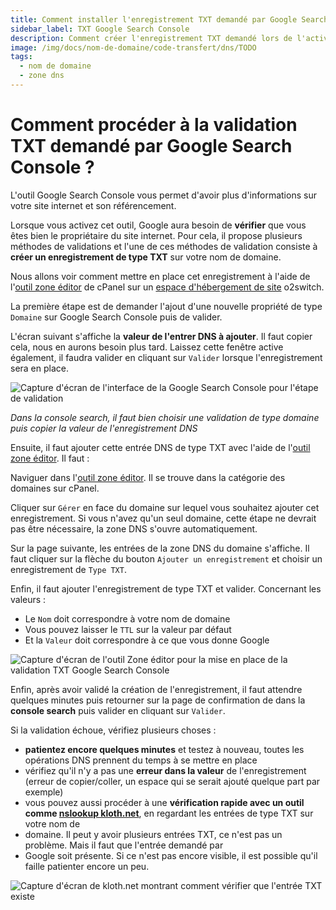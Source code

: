 ```yaml
---
title: Comment installer l'enregistrement TXT demandé par Google Search Console ?
sidebar_label: TXT Google Search Console
description: Comment créer l'enregistrement TXT demandé lors de l'activation de Google Search Console
image: /img/docs/nom-de-domaine/code-transfert/dns/TODO
tags:
  - nom de domaine
  - zone dns
---
```

# Comment procéder à la validation TXT demandé par Google Search Console ?

L'outil Google Search Console vous permet d'avoir plus d'informations sur votre site internet et son référencement.

Lorsque vous activez cet outil, Google aura besoin de **vérifier** que vous êtes bien le propriétaire du site internet.
Pour cela, il propose plusieurs méthodes de validations et l'une de ces méthodes de validation consiste à **créer un
enregistrement de type TXT** sur votre nom de domaine.

Nous allons voir comment mettre en place cet enregistrement à l'aide de l'[outil zone
éditor](/cpanel/domaines/editeur-zone-dns) de cPanel sur un [espace d'hébergement de
site](https://www.o2switch.fr/hebergement-illimite/) o2switch.

La première étape est de demander l'ajout d'une nouvelle propriété de type `Domaine` sur Google Search Console puis de
valider. 

L'écran suivant s'affiche la **valeur de l'entrer DNS à ajouter**. Il faut copier cela, nous en aurons besoin plus tard.
Laissez cette fenêtre active également, il faudra valider en cliquant sur `Valider` lorsque l'enregistrement sera en
place.

<Image
    src="/img/docs/nom-de-domaine/dns/o2switch-console-search-txt-1.png"
    title="Procédure de validation pour Google Search Console"
    caption="L'entrée DNS à mettre en place pour valider sa configuration Google Search Console"
    alt="Capture d'écran de l'interface de la Google Search Console pour l'étape de validation"
/>

*Dans la console search, il faut bien choisir une validation de type domaine puis copier la valeur de l'enregistrement
DNS*

Ensuite, il faut ajouter cette entrée DNS de type TXT avec l'aide de l'[outil zone éditor](/cpanel/domaines/editeur-zone-dns). Il faut :

<Badge text="1" /> Naviguer dans l'[outil zone
éditor](https://faq.o2switch.fr/hebergement-mutualise/tutoriels-cpanel/editeur-zone-dns-zone-editor). Il se trouve dans
la catégorie des domaines sur cPanel. 

<Badge text="2" /> Cliquer sur `Gérer` en face du domaine sur lequel vous souhaitez ajouter cet enregistrement. Si vous
n'avez qu'un seul domaine, cette étape ne devrait pas être nécessaire, la zone DNS s'ouvre automatiquement.

<Badge text="3" /> Sur la page suivante, les entrées de la zone DNS du domaine s'affiche. Il faut cliquer sur la flèche
du bouton `Ajouter un enregistrement` et choisir un enregistrement de `Type TXT`. 

<Badge text="4" /> Enfin, il faut ajouter l'enregistrement de type TXT et valider. Concernant les valeurs : 
* Le `Nom` doit correspondre à votre nom de domaine
* Vous pouvez laisser le `TTL` sur la valeur par défaut
* Et la `Valeur` doit correspondre à ce que vous donne Google

<Image
    src="/img/docs/nom-de-domaine/dns/o2switch-validation-txt-google-console-search.png"
    title="Création de l'enregistrement TXT pour Google Search Console"
    caption="Installation de l'entrée DNS TXT pour la validation de Google Search Console depuis l'outil Zone editor"
    alt="Capture d'écran de l'outil Zone éditor pour la mise en place de la validation TXT Google Search Console"
/>

Enfin, après avoir validé la création de l'enregistrement, il faut attendre quelques minutes puis retourner sur la page
de confirmation de dans la **console search** puis valider en cliquant sur `Valider`. 

Si la validation échoue, vérifiez plusieurs choses :
  * **patientez encore quelques minutes** et testez à nouveau, toutes les opérations DNS prennent du temps à se mettre
    en place
  * vérifiez qu'il n'y a pas une **erreur dans la valeur** de l'enregistrement (erreur de copier/coller, un espace qui
    se serait ajouté quelque part par exemple)
  * vous pouvez aussi procéder à une **vérification rapide avec un outil comme [nslookup
    kloth.net](http://www.kloth.net/services/nslookup-fr.php)**, en regardant les entrées de type TXT sur votre nom de
  * domaine. Il peut y avoir plusieurs entrées TXT, ce n'est pas un problème. Mais il faut que l'entrée demandé par
  * Google soit présente. Si ce n'est pas encore visible, il est possible qu'il faille patienter encore un peu.

<Image
    src="/img/docs/nom-de-domaine/dns/o2switch-verification-entree-txt.png"
    title="Requête DNS avec kloth pour vérifier que l'entrée DNS TXT est bien installé"
    caption="On peut faire une requête DNS avec le site de kloth pour vérifier que l'entrée TXT est bien créé"
    alt="Capture d'écran de kloth.net montrant comment vérifier que l'entrée TXT existe"
/>

